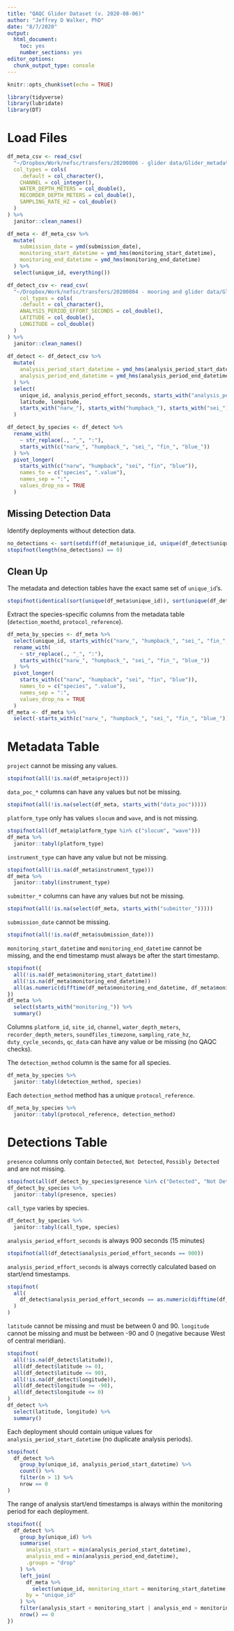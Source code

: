 ```yaml
---
title: "QAQC Glider Dataset (v. 2020-08-06)"
author: "Jeffrey D Walker, PhD"
date: "8/7/2020"
output: 
  html_document: 
    toc: yes
    number_sections: yes
editor_options: 
  chunk_output_type: console
---
```


```r
knitr::opts_chunk$set(echo = TRUE)

library(tidyverse)
library(lubridate)
library(DT)
```

# Load Files

```r
df_meta_csv <- read_csv(
  "~/Dropbox/Work/nefsc/transfers/20200806 - glider data/Glider_metadata_2020-08-06.csv",
  col_types = cols(
    .default = col_character(),
    CHANNEL = col_integer(),
    WATER_DEPTH_METERS = col_double(),
    RECORDER_DEPTH_METERS = col_double(),
    SAMPLING_RATE_HZ = col_double()
  )
) %>% 
  janitor::clean_names()

df_meta <- df_meta_csv %>% 
  mutate(
    submission_date = ymd(submission_date),
    monitoring_start_datetime = ymd_hms(monitoring_start_datetime),
    monitoring_end_datetime = ymd_hms(monitoring_end_datetime)
  ) %>% 
  select(unique_id, everything())

df_detect_csv <- read_csv(
  "~/Dropbox/Work/nefsc/transfers/20200804 - mooring and glider data/Glider_detection_data_2020-08-04.csv",
    col_types = cols(
    .default = col_character(),
    ANALYSIS_PERIOD_EFFORT_SECONDS = col_double(),
    LATITUDE = col_double(),
    LONGITUDE = col_double()
  )
) %>% 
  janitor::clean_names()
  
df_detect <- df_detect_csv %>% 
  mutate(
    analysis_period_start_datetime = ymd_hms(analysis_period_start_datetime),
    analysis_period_end_datetime = ymd_hms(analysis_period_end_datetime)
  ) %>% 
  select(
    unique_id, analysis_period_effort_seconds, starts_with("analysis_period_"),
    latitude, longitude,
    starts_with("narw_"), starts_with("humpback_"), starts_with("sei_"), starts_with("fin_")
  )

df_detect_by_species <- df_detect %>%
  rename_with(
    ~ str_replace(., "_", ":"),
    starts_with(c("narw_", "humpback_", "sei_", "fin_", "blue_"))
  ) %>% 
  pivot_longer(
    starts_with(c("narw", "humpback", "sei", "fin", "blue")),
    names_to = c("species", ".value"),
    names_sep = ":",
    values_drop_na = TRUE
  )
```


## Missing Detection Data

Identify deployments without detection data.

```r
no_detections <- sort(setdiff(df_meta$unique_id, unique(df_detect$unique_id)))
stopifnot(length(no_detections) == 0)
```

## Clean Up

The metadata and detection tables have the exact same set of `unique_id`'s.

```r
stopifnot(identical(sort(unique(df_meta$unique_id)), sort(unique(df_detect$unique_id))))
```

Extract the species-specific columns from the metadata table (`detection_moethd`, `protocol_reference`).

```r
df_meta_by_species <- df_meta %>%
  select(unique_id, starts_with(c("narw_", "humpback_", "sei_", "fin_", "blue_"))) %>% 
  rename_with(
    ~ str_replace(., "_", ":"),
    starts_with(c("narw_", "humpback_", "sei_", "fin_", "blue_"))
  ) %>% 
  pivot_longer(
    starts_with(c("narw", "humpback", "sei", "fin", "blue")),
    names_to = c("species", ".value"),
    names_sep = ":",
    values_drop_na = TRUE
  )
df_meta <- df_meta %>% 
  select(-starts_with(c("narw_", "humpback_", "sei_", "fin_", "blue_")))
```


# Metadata Table

`project` cannot be missing any values.

```r
stopifnot(all(!is.na(df_meta$project)))
```

`data_poc_*` columns can have any values but not be missing.

```r
stopifnot(all(!is.na(select(df_meta, starts_with("data_poc")))))
```

`platform_type` only has values `slocum` and `wave`, and is not missing.

```r
stopifnot(all(df_meta$platform_type %in% c("slocum", "wave")))
df_meta %>% 
  janitor::tabyl(platform_type)
```

`instrument_type` can have any value but not be missing.

```r
stopifnot(all(!is.na(df_meta$instrument_type)))
df_meta %>% 
  janitor::tabyl(instrument_type)
```

`submitter_*` columns can have any values but not be missing.

```r
stopifnot(all(!is.na(select(df_meta, starts_with("submitter_")))))
```

`submission_date` cannot be missing.

```r
stopifnot(all(!is.na(df_meta$submission_date)))
```

`monitoring_start_datetime` and `monitoring_end_datetime` cannot be missing, and the end timestamp must always be after the start timestamp.

```r
stopifnot({
  all(!is.na(df_meta$monitoring_start_datetime))
  all(!is.na(df_meta$monitoring_end_datetime))
  all(as.numeric(difftime(df_meta$monitoring_end_datetime, df_meta$monitoring_start_datetime, units = "sec")) > 0)
})
df_meta %>% 
  select(starts_with("monitoring_")) %>% 
  summary()
```

Columns `platform_id`, `site_id`, `channel`, `water_depth_meters`, `recorder_depth_meters`, `soundfiles_timezone`, `sampling_rate_hz`, `duty_cycle_seconds`, `qc_data` can have any value or be missing (no QAQC checks).

The `detection_method` column is the same for all species.

```r
df_meta_by_species %>% 
  janitor::tabyl(detection_method, species)
```

Each `detection_method` method has a unique `protocol_reference`.

```r
df_meta_by_species %>% 
  janitor::tabyl(protocol_reference, detection_method)
```


# Detections Table

`presence` columns only contain `Detected`, `Not Detected`, `Possibly Detected` and are not missing.

```r
stopifnot(all(df_detect_by_species$presence %in% c("Detected", "Not Detected", "Possibly Detected")))
df_detect_by_species %>% 
  janitor::tabyl(presence, species)
```

`call_type` varies by species.

```r
df_detect_by_species %>% 
  janitor::tabyl(call_type, species)
```

`analysis_period_effort_seconds` is always 900 seconds (15 minutes)

```r
stopifnot(all(df_detect$analysis_period_effort_seconds == 900))
```

`analysis_period_effort_seconds` is always correctly calculated based on start/end timestamps.

```r
stopifnot(
  all(
    df_detect$analysis_period_effort_seconds == as.numeric(difftime(df_detect$analysis_period_end_datetime, df_detect$analysis_period_start_datetime, units = "sec"))
  )
)
```

`latitude` cannot be missing and must be between 0 and 90. `longitude` cannot be missing and must be between -90 and 0 (negative because West of central meridian).

```r
stopifnot(
  all(!is.na(df_detect$latitude)),
  all(df_detect$latitude >= 0),
  all(df_detect$latitude <= 90),
  all(!is.na(df_detect$longitude)),
  all(df_detect$longitude >= -90),
  all(df_detect$longitude <= 0)
)
df_detect %>% 
  select(latitude, longitude) %>% 
  summary()
```

Each deployment should contain unique values for `analysis_period_start_datetime` (no duplicate analysis periods).

```r
stopifnot(
  df_detect %>% 
    group_by(unique_id, analysis_period_start_datetime) %>% 
    count() %>% 
    filter(n > 1) %>% 
    nrow == 0
)
```

The range of analysis start/end timestamps is always within the monitoring period for each deployment.

```r
stopifnot({
  df_detect %>% 
    group_by(unique_id) %>% 
    summarise(
      analysis_start = min(analysis_period_start_datetime),
      analysis_end = min(analysis_period_end_datetime),
      .groups = "drop"
    ) %>% 
    left_join(
      df_meta %>% 
        select(unique_id, monitoring_start = monitoring_start_datetime, monitoring_end = monitoring_end_datetime),
      by = "unique_id"
    ) %>% 
    filter(analysis_start < monitoring_start | analysis_end > monitoring_end) %>% 
    nrow() == 0
})
```


